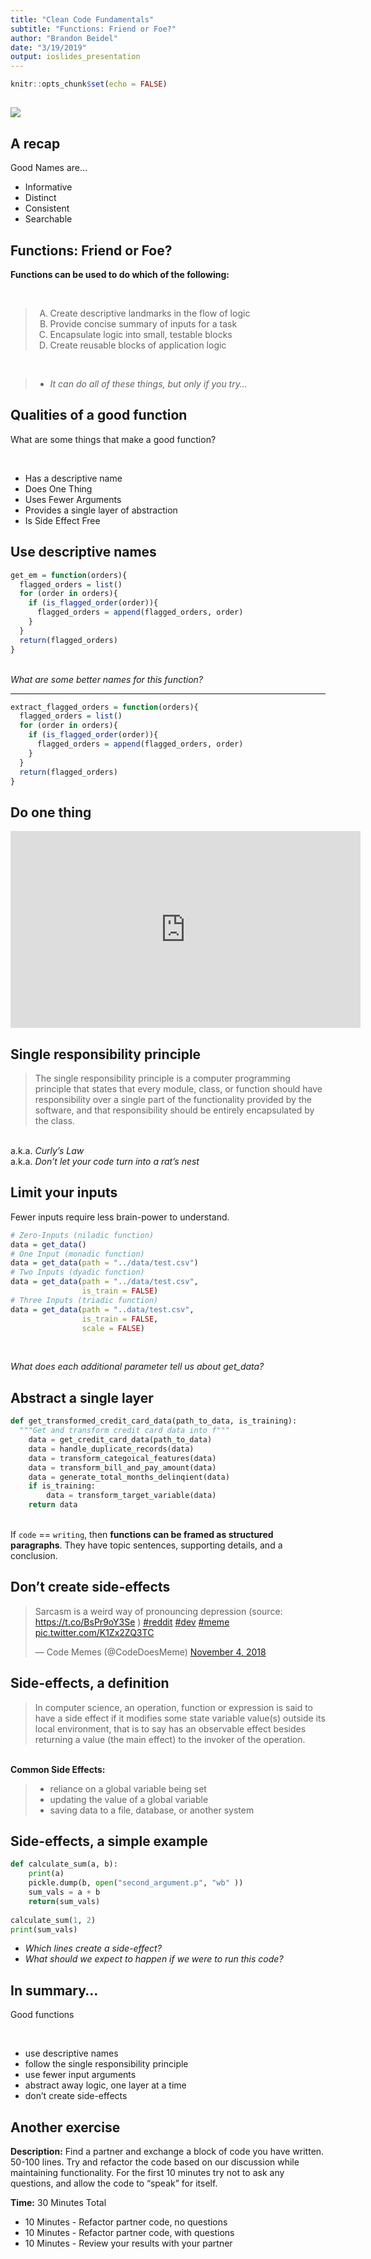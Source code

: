 ```yaml
---
title: "Clean Code Fundamentals"
subtitle: "Functions: Friend or Foe?"
author: "Brandon Beidel"
date: "3/19/2019"
output: ioslides_presentation
---
```


```r
knitr::opts_chunk$set(echo = FALSE)
```

## {.flexbox .vcenter}

![](https://imgs.xkcd.com/comics/code_quality_2.png)

## A recap

Good Names are...

- Informative 
- Distinct
- Consistent
- Searchable

## Functions: Friend or Foe?

**Functions can be used to do which of the following:**

<br>

> A) Create descriptive landmarks in the flow of logic
> B) Provide concise summary of inputs for a task
> C) Encapsulate logic into small, testable blocks
> D) Create reusable blocks of application logic

<br> 

> - _It can do all of these things, but only if you try..._

## Qualities of a good function

What are some things that make a good function?

<br>

- Has a descriptive name
- Does One Thing
- Uses Fewer Arguments
- Provides a single layer of abstraction
- Is Side Effect Free

## Use descriptive names 

```r
get_em = function(orders){
  flagged_orders = list()
  for (order in orders){
    if (is_flagged_order(order)){
      flagged_orders = append(flagged_orders, order)
    }
  }
  return(flagged_orders)
}
```

<br> _What are some better names for this function?_

---

```r
extract_flagged_orders = function(orders){
  flagged_orders = list()
  for (order in orders){
    if (is_flagged_order(order)){
      flagged_orders = append(flagged_orders, order)
    }
  }
  return(flagged_orders)
}
```

## Do one thing

<iframe width="560" height="315" src="https://www.youtube.com/embed/2k1uOqRb0HU" frameborder="0" allow="accelerometer; autoplay; encrypted-media; gyroscope; picture-in-picture" allowfullscreen></iframe>

## Single responsibility principle

>The single responsibility principle is a computer programming principle that states that every module, class, or function should have responsibility over a single part of the functionality provided by the software, and that responsibility should be entirely encapsulated by the class.

<br> a.k.a. _Curly's Law_
<br> a.k.a. _Don't let your code turn into a rat's nest_

## Limit your inputs

Fewer inputs require less brain-power to understand.

```r
# Zero-Inputs (niladic function)
data = get_data()
# One Input (monadic function)
data = get_data(path = "../data/test.csv")
# Two Inputs (dyadic function)
data = get_data(path = "../data/test.csv", 
                is_train = FALSE)
# Three Inputs (triadic function)
data = get_data(path = "..data/test.csv", 
                is_train = FALSE, 
                scale = FALSE)
```
<br>

_What does each additional parameter tell us about get_data?_

## Abstract a single layer

```python
def get_transformed_credit_card_data(path_to_data, is_training):
  """Get and transform credit card data into f"""
    data = get_credit_card_data(path_to_data)
    data = handle_duplicate_records(data)
    data = transform_categoical_features(data)
    data = transform_bill_and_pay_amount(data)
    data = generate_total_months_delinqient(data)
    if is_training:
        data = transform_target_variable(data)
    return data
```
<br>
If `code` == `writing`, then **functions can be framed as structured paragraphs**. They have topic sentences, supporting details, and a conclusion.

## Don't create side-effects {.flexbox .vcenter}

<blockquote class="twitter-tweet" data-lang="en"><p lang="en" dir="ltr">Sarcasm is a weird way of pronouncing depression (source: <a href="https://t.co/BsPr9oY3Se">https://t.co/BsPr9oY3Se</a> ) <a href="https://twitter.com/hashtag/reddit?src=hash&amp;ref_src=twsrc%5Etfw">#reddit</a> <a href="https://twitter.com/hashtag/dev?src=hash&amp;ref_src=twsrc%5Etfw">#dev</a> <a href="https://twitter.com/hashtag/meme?src=hash&amp;ref_src=twsrc%5Etfw">#meme</a> <a href="https://t.co/K1Zx2ZQ3TC">pic.twitter.com/K1Zx2ZQ3TC</a></p>&mdash; Code Memes (@CodeDoesMeme) <a href="https://twitter.com/CodeDoesMeme/status/1059211349199384576?ref_src=twsrc%5Etfw">November 4, 2018</a></blockquote>
<script async src="https://platform.twitter.com/widgets.js" charset="utf-8"></script>

## Side-effects, a definition

> In computer science, an operation, function or expression is said to have a side effect if it modifies some state variable value(s) outside its local environment, that is to say has an observable effect besides returning a value (the main effect) to the invoker of the operation.

<br> **Common Side Effects:**

> - reliance on a global variable being set
> - updating the value of a global variable
> - saving data to a file, database, or another system

## Side-effects, a simple example

```python
def calculate_sum(a, b):
    print(a)
    pickle.dump(b, open("second_argument.p", "wb" ))
    sum_vals = a + b
    return(sum_vals)
    
calculate_sum(1, 2)
print(sum_vals)
```

- _Which lines create a side-effect?_
- _What should we expect to happen if we were to run this code?_

## In summary...

Good functions

<br>

- use descriptive names
- follow the single responsibility principle
- use fewer input arguments
- abstract away logic, one layer at a time
- don't create side-effects

## Another exercise

**Description:** Find a partner and exchange a block of code you have written. 50-100 lines. Try and refactor the code based on our discussion while maintaining functionality.  For the first 10 minutes try not to ask any questions, and allow the code to "speak" for itself.

**Time:** 30 Minutes Total

- 10 Minutes - Refactor partner code, no questions
- 10 Minutes - Refactor partner code, with questions
- 10 Minutes - Review your results with your partner
